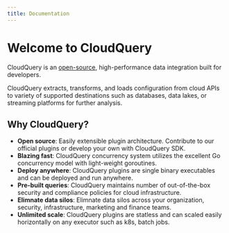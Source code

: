 ```yaml
---
title: Documentation
---
```



# Welcome to CloudQuery

<Features page="docs" detailed={false} />

CloudQuery is an [open-source](https://github.com/cloudquery/cloudquery),
high-performance data integration built for developers.

CloudQuery extracts, transforms, and loads configuration from cloud APIs to
variety of supported destinations such as databases, data lakes, or streaming platforms
for further analysis.

## Why CloudQuery?

- **Open source**: Easily extensible plugin architecture. Contribute to our official plugins or develop your own with CloudQuery SDK.
- **Blazing fast**: CloudQuery concurrency system utilizes the excellent Go concurrency model with light-weight goroutines.
- **Deploy anywhere**: CloudQuery plugins are single binary executables and can be deployed and run anywhere.
- **Pre-built queries**: CloudQuery maintains number of out-of-the-box security and compliance policies for cloud infrastructure.
- **Elimnate data silos**: Elimnate data silos across your organization, security, infrastructure, marketing and finance teams.
- **Unlimited scale**: CloudQuery plugins are statless and can scaled easily horizontally on any executor such as k8s, batch jobs.
